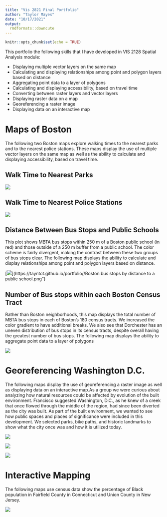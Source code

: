 ```yaml
---
title: "Vis 2821 Final Portfolio"
author: "Taylor Mayes"
date: "10/17/2021"
output: 
  rmdformats::downcute
---
```


```r
knitr::opts_chunk$set(echo = TRUE)
```

This portfolio the following skills that I have developed in VIS 2128 Spatial Analysis module:

* Displaying multiple vector layers on the same map
* Calculating and displaying relationships among point and polygon layers based on distance
* Aggregating point data to a layer of polygons
* Calculating and displaying accessibility, based on travel time
* Converting between raster layers and vector layers
* Displaying raster data on a map
* Georeferencing a raster image
* Displaying data on an interactive map


# Maps of Boston
The following two Boston maps explore walking times to the nearest parks and to the nearest police stations. These maps display the use of multiple vector layers on the same map as well as the ability to calculate and displaying accessibility, based on travel time.

## Walk Time to Nearest Parks

[![](thumbnails/Walk time to the nearest park.png)](https://tayntot.github.io/portfolio//Walk time to the nearest park.png){target="_blank"}

## Walk Time to Nearest Police Stations

[![](thumbnails/walk time to the nearest police station.png)](https://tayntot.github.io/portfolio//walk time to the nearest police station.png){target="_blank"}


## Distance Between Bus Stops and Public Schools
This plot shows MBTA bus stops within 250 m of a Boston public school (in red) and those outside of a 250 m buffer from a public school. The color scheme is fairly divergent, making the contrast between these two groups of bus stops clear. The following map displays the ability to calculate and display relationships among point and polygon layers based on distance.


[![](thumbnails/Boston bus stops by distance to a public school.png)](https://tayntot.github.io/portfolio//Boston bus stops by distance to a public school.png"}

## Number of Bus stops within each Boston Census Tract 
Rather than Boston neighborhoods, this map displays the total number of MBTA bus stops in each of Boston’s 180 census tracts. We increased the color gradient to have additional breaks. We also see that Dorchester has an uneven distribution of bus stops in its census tracts, despite overall having the greatest number of bus stops. The following map displays the ability to aggregate point data to a layer of polygons


[![](thumbnails/boston census tracts by total bus stops.png)](https://tayntot.github.io/portfolio//boston census tracts by total bus stops.png){target="_blank"}

# Georeferencing Washington D.C.
The following maps display the use of georeferencing a raster image as well as displaying data on an interactive map.As a group we were curious about analyzing how natural resources could be affected by evolution of the built environment. Francisco suggested Washington, D.C., as he knew of a creek that once flowed through the middle of the region, had since been diverted as the city was built. As part of the built environment, we wanted to see how public spaces and places of significance were included in this development. We selected parks, bike paths, and historic landmarks to show what the city once was and how it is utilized today.

[![](thumbnails/Georeference 1.png)](https://tayntot.github.io/portfolio//Georeference 1.png){target="_blank"}

[![](thumbnails/georeference 2.png)](https://tayntot.github.io/portfolio//georeference 2.png){target="_blank"}

[![](thumbnails/georefernce 3.png)](https://tayntot.github.io/portfolio//georefernce 3.png){target="_blank"}


# Interactive Mapping
The following maps use census data show the percentage of Black population in Fairfield County in Connecticut and Union County in New Jersey.

[![](thumbnails/interactive map.png)](https://tayntot.github.io/portfolio//inter_black.html){target="_blank"}
